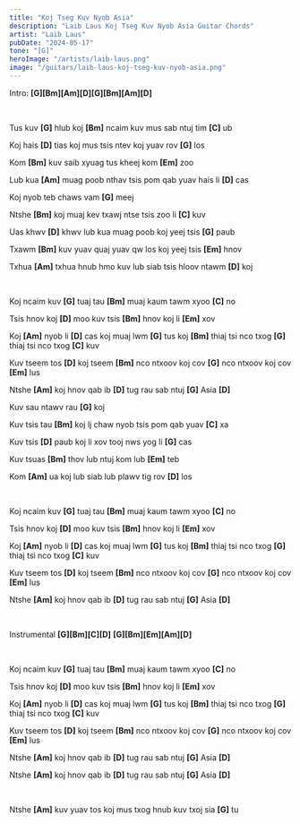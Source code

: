 ```yaml
---
title: "Koj Tseg Kuv Nyob Asia"
description: "Laib Laus Koj Tseg Kuv Nyob Asia Guitar Chords"
artist: "Laib Laus"
pubDate: "2024-05-17"
tone: "[G]"
heroImage: "/artists/laib-laus.png"
image: "/guitars/laib-laus-koj-tseg-kuv-nyob-asia.png"
---
```


Intro: <b>[G][Bm][Am][D][G][Bm][Am][D]</b>

<br />

Tus kuv <b>[G]</b> hlub koj <b>[Bm]</b> ncaim kuv mus sab ntuj tim <b>[C]</b> ub

Koj hais <b>[D]</b> tias koj mus tsis ntev koj yuav rov <b>[G]</b> los

Kom <b>[Bm]</b> kuv saib xyuag tus kheej kom <b>[Em]</b> zoo

Lub kua <b>[Am]</b> muag poob nthav tsis pom qab yuav hais li <b>[D]</b> cas

Koj nyob teb chaws vam <b>[G]</b> meej

Ntshe <b>[Bm]</b> koj muaj kev txawj ntse tsis zoo li <b>[C]</b> kuv

Uas khwv <b>[D]</b> khwv lub kua muag poob koj yeej tsis <b>[G]</b> paub

Txawm <b>[Bm]</b> kuv yuav quaj yuav qw los koj yeej tsis <b>[Em]</b> hnov

Txhua <b>[Am]</b> txhua hnub hmo kuv lub siab tsis hloov ntawm <b>[D]</b> koj

<br />

Koj ncaim kuv <b>[G]</b> tuaj tau <b>[Bm]</b> muaj kaum tawm xyoo <b>[C]</b> no

Tsis hnov koj <b>[D]</b> moo kuv tsis <b>[Bm]</b> hnov koj li <b>[Em]</b> xov

Koj <b>[Am]</b> nyob li <b>[D]</b> cas koj muaj lwm <b>[G]</b> tus koj <b>[Bm]</b> thiaj tsi nco txog <b>[G]</b> thiaj tsi nco txog <b>[C]</b> kuv

Kuv tseem tos <b>[D]</b> koj tseem <b>[Bm]</b> nco ntxoov koj cov <b>[G]</b> nco ntxoov koj cov <b>[Em]</b> lus

Ntshe <b>[Am]</b> koj hnov qab ib <b>[D]</b> tug rau sab ntuj <b>[G]</b> Asia <b>[D]</b>

Kuv sau ntawv rau <b>[G]</b> koj

Kuv tsis tau <b>[Bm]</b> koj lj chaw nyob tsis pom qab yuav <b>[C]</b> xa

Kuv tsis <b>[D]</b> paub koj li xov tooj nws yog li <b>[G]</b> cas

Kuv tsuas <b>[Bm]</b> thov lub ntuj kom lub <b>[Em]</b> teb

Kom <b>[Am]</b> ua koj lub siab lub plawv tig rov <b>[D]</b> los

<br />

Koj ncaim kuv <b>[G]</b> tuaj tau <b>[Bm]</b> muaj kaum tawm xyoo <b>[C]</b> no

Tsis hnov koj <b>[D]</b> moo kuv tsis <b>[Bm]</b> hnov koj li <b>[Em]</b> xov

Koj <b>[Am]</b> nyob li <b>[D]</b> cas koj muaj lwm <b>[G]</b> tus koj <b>[Bm]</b> thiaj tsi nco txog <b>[G]</b> thiaj tsi nco txog <b>[C]</b> kuv

Kuv tseem tos <b>[D]</b> koj tseem <b>[Bm]</b> nco ntxoov koj cov <b>[G]</b> nco ntxoov koj cov <b>[Em]</b> lus

Ntshe <b>[Am]</b> koj hnov qab ib <b>[D]</b> tug rau sab ntuj <b>[G]</b> Asia <b>[D]</b>

<br />

Instrumental <b>[G][Bm][C][D]</b> <b>[G][Bm][Em][Am][D]</b>

<br />

Koj ncaim kuv <b>[G]</b> tuaj tau <b>[Bm]</b> muaj kaum tawm xyoo <b>[C]</b> no

Tsis hnov koj <b>[D]</b> moo kuv tsis <b>[Bm]</b> hnov koj li <b>[Em]</b> xov

Koj <b>[Am]</b> nyob li <b>[D]</b> cas koj muaj lwm <b>[G]</b> tus koj <b>[Bm]</b> thiaj tsi nco txog <b>[G]</b> thiaj tsi nco txog <b>[C]</b> kuv

Kuv tseem tos <b>[D]</b> koj tseem <b>[Bm]</b> nco ntxoov koj cov <b>[G]</b> nco ntxoov koj cov <b>[Em]</b> lus

Ntshe <b>[Am]</b> koj hnov qab ib <b>[D]</b> tug rau sab ntuj <b>[G]</b> Asia <b>[D]</b>

Ntshe <b>[Am]</b> koj hnov qab ib <b>[D]</b> tug rau sab ntuj <b>[G]</b> Asia <b>[D]</b>

<br />

Ntshe <b>[Am]</b> kuv yuav tos koj mus txog hnub kuv txoj sia <b>[G]</b> tu
